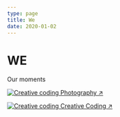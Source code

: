 ```yaml
---
type: page
title: We
date: 2020-01-02
---
```


# WE

Our moments


[
  <Image src="/images/photo.jpg" alt="Creative coding" width={2362} height={1574} quality={100} className="next-image" />
  Photography ↗
](https://works.shud.in)

[
  <Image src="/images/creative-coding.png" alt="Creative coding" width={760} height={760} quality={100} className="next-image" />
  Creative Coding ↗
](https://works.shud.in/creative-coding)
